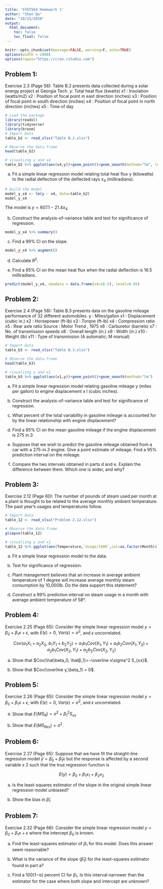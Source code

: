 ```yaml
---
title: 'STAT564 Homework 1'
author: "Shen Qu"
date: "10/15/2018"
output: 
  html_document:
    toc: false
    toc_float: false
---
```


```r
knitr::opts_chunk$set(message=FALSE, warning=F, echo=TRUE)
options(width = 2000)
options(repos="https://cran.rstudio.com")
```

## Problem 1: 

Exercise 2.3 (Page 58): Table B.2 presents data collected during a solar energy project at Georgia Tech.
y: Total heat flux (kwatts)
x1 : Insolation (watts/m2) 
x2 : Position of focal point in east direction (inches) 
x3 : Position of focal point in south direction (inches) 
x4 : Position of focal point in north direction (inches) 
x5 : Time of day


```r
# Load the package 
library(readxl)
library(tidyverse)
library(broom)
# Import Data
table_b2 <- read_xlsx("Table B.2.xlsx")

# Observe the data frame
head(table_b2)

# visualizng y and x4
table_b2 %>% ggplot(aes(x4,y))+geom_point()+geom_smooth(method="lm", level=0.99)
```

a. Fit a simple linear regression model relating total heat flux y (kilowatts) to the radial deflection of the deflected rays $x_4$ (milliradians).

```r
# build the model
model_y_x4 <- lm(y ~ x4, data=table_b2)
model_y_x4
```

The model is $y=607.1-21.4x_4$

b. Construct the analysis-of-variance table and test for significance of regression.

```r
model_y_x4 %>% summary()
```

c. Find a 99% CI on the slope.

```r
model_y_x4 %>% augment()
```

d. Calculate $R^2$.

e. Find a 95% CI on the mean heat flux when the radial deflection is 16.5 milliradians.

```r
predict(model_y_x4, newdata = data.frame(x4=16.5), level=0.95)
```

## Problem 2: 

Exercise 2.4 (Page 58): Table B.3 presents data on the gasoline mileage performance of 32 different automobiles.
y : Miles/gallon 
x1 : Displacement (cubic in.) 
x2 : Horsepower (ft-lb) 
x3 : Torqne (ft-lb) 
x4 : Compression ratio 
x5 : Rear axle ratio Source : Motor Trend , 1975
x6 : Carburetor (barrels)
x7 : No. of transmission speeds 
x8 : Overall length (in.) 
x9 : Width (in.) 
x10 : Weight (lb) 
x11 : Type of transmission (A automatic; M manual)

```r

# Import Data
table_b3 <- read_xlsx("Table B.3.xlsx")

# Observe the data frame
head(table_b3)

# visualizng y and x1
table_b3 %>% ggplot(aes(x1,y))+geom_point()+geom_smooth(method="lm")
```

a. Fit a simple linear regression model relating gasoline mileage y (miles per gallon) to engine displacement x l (cubic inches).

b. Construct the analysis-of-variance table and test for significance of regression.

c. What percent of the total variability in gasoline mileage is accounted for by the linear relationship with engine displacement?

d. Find a 95% CI on the mean gasoline mileage if the engine displacement is 275 in.3

e. Suppose that we wish to predict the gasoline mileage obtained from a car with a 275-in.3 engine. Give a point estimate of mileage. Find a 95% prediction interval on the mileage.

f. Compare the two intervals obtained in parts d and e. Explain the difference between them. Which one is wider, and why?


## Problem 3: 

Exercise 2.12 (Page 60): The number of pounds of steam used per month at a plant is thought to be related to the average monthly ambient temperature. The past year’s usages and temperatures follow.

```r

# Import Data
table_12 <- read_xlsx("Problem 2.12.xlsx")

# Observe the data frame
glimpse(table_12)

# visualizng y and x1
table_12 %>% ggplot(aes(Temperature,`Usage/l000`,col=as.factor(Month)))+geom_point( )+geom_smooth(method="lm")
```

a. Fit a simple linear regression model to the data.

b. Test for significance of regression.

c. Plant management believes that an increase in average ambient temperature of 1 degree will increase average monthly steam consumption by 10,000lb. Do the data support this statement?

d. Construct a 99% prediction interval on steam usage in a month with average ambient temperature of 58°.

## Problem 4: 

Exercise 2.25 (Page 65): Consider the simple linear regression model $y=\beta_0+\beta_1x + \epsilon$, with $E(\epsilon)=0,\ Var(\epsilon)=\sigma^2$, and $\epsilon$ uncorrelated.

$$Cov(a_1X_1+a_2X_2,\ b_1Y_1+b_2Y_2)=a_1b_1Cov(X_1,Y_1)+a_1b_2Cov(X_1,Y_2)+a_2b_1Cov(X_2,Y_1)+a_2b_2Cov(X_2,Y_2)$$

a. Show that $Cov(\hat\beta_0, \hatβ_1)=−\overline x\sigma^2 S_{xx}$.

b. Show that $Cov(\overline y,\beta_1) = 0$.

## Problem 5: 
Exercise 2.26 (Page 65): Consider the simple linear regression model $y=\beta_0+\beta_1x + \epsilon$, with $E(\epsilon)=0,\ Var(\epsilon)=\sigma^2$, and $\epsilon$ uncorrelated.

a. Show that $E(MS_R)=\sigma^2+\beta_1^2S_{xx}$

b. Show that $E(MS_{Res})=\sigma^2$.

## Problem 6: 

Exercise 2.27 (Page 65): Suppose that we have fit the straight-line regression model $\hat y=\hat\beta_0+\hat\beta_1x$ but the response is affected by a second variable x 2 such that the true regression function is

$$E(y)=\beta_0+\beta_1x_1+\beta_2x_2$$

a. Is the least-squares estimator of the slope in the original simple linear regression model unbiased?

b. Show the bias in $\hat\beta_1$

## Problem 7: 
Exercise 2.32 (Page 66): Consider the simple linear regression model $y=\beta_0+\beta_1x + \epsilon$ where the intercept $\beta_0$ is known.

a. Find the least-squares estimator of $\beta_1$ for this model. Does this answer seem reasonable?

b. What is the variance of the slope ($\hat\beta_1$) for the least-squares estimator found in part a?

c. Find a 100(1−α) percent CI for $\beta_1$. Is this interval narrower than the
estimator for the case where both slope and intercept are unknown?
